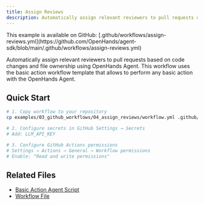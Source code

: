 ```yaml
---
title: Assign Reviews
description: Automatically assign relevant reviewers to pull requests using OpenHands Agent
---
```


<Note>
This example is available on GitHub: [.github/workflows/assign-reviews.yml](https://github.com/OpenHands/agent-sdk/blob/main/.github/workflows/assign-reviews.yml)
</Note>

Automatically assign relevant reviewers to pull requests based on code changes and file ownership using OpenHands Agent.
This workflow uses the basic action workflow template that allows to perform any basic action with the OpenHands Agent. 

## Quick Start

```bash
# 1. Copy workflow to your repository
cp examples/03_github_workflows/04_assign_reviews/workflow.yml .github/workflows/assign-reviews.yml

# 2. Configure secrets in GitHub Settings → Secrets
# Add: LLM_API_KEY

# 3. Configure GitHub Actions permissions
# Settings → Actions → General → Workflow permissions
# Enable: "Read and write permissions"
```

## Related Files

- [Basic Action Agent Script](https://github.com/OpenHands/agent-sdk/blob/main/examples/03_github_workflows/01_basic_action/agent_script.py)
- [Workflow File](https://github.com/OpenHands/agent-sdk/blob/main/.github/workflows/assign-reviews.yml)
